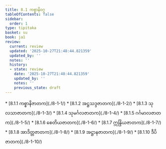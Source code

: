 ```yaml
---
title: 8.1 ကစ္စာနိဝဂ္ဂ
tableOfContents: false
sidebar:
  order: 1
type: tipitaka
basket: su
book: ja1
review:
  current: review
  updated: '2025-10-27T21:48:44.821359'
  updated_by: ''
  notes: ''
  history:
  - state: review
    date: '2025-10-27T21:48:44.821359'
    updated_by: ''
    notes: ''
    previous_state: draft
---
```



<ReviewStatus review={frontmatter.review} showDetails={true} />

<HypothesisAnnotation frontmatter={frontmatter} />

<DynamicBreadcrumb />



<TableOfContents book="ja1" section="8.1">
* [8.1.1 ကစ္စာနိဇာတက](./8-1-1/)
* [8.1.2 အဋ္ဌသဒ္ဒဇာတက](./8-1-2/)
* [8.1.3 သုလသာဇာတက](./8-1-3/)
* [8.1.4 သုမင်္ဂလဇာတက](./8-1-4/)
* [8.1.5 ဂင်္ဂမာလဇာတက](./8-1-5/)
* [8.1.6 စေတိယဇာတက](./8-1-6/)
* [8.1.7 ဣန္ဒြိယဇာတက](./8-1-7/)
* [8.1.8 အာဒိတ္တဇာတက](./8-1-8/)
* [8.1.9 အဋ္ဌာနဇာတက](./8-1-9/)
* [8.1.10 ဒီပိဇာတက](./8-1-10/)
</TableOfContents>